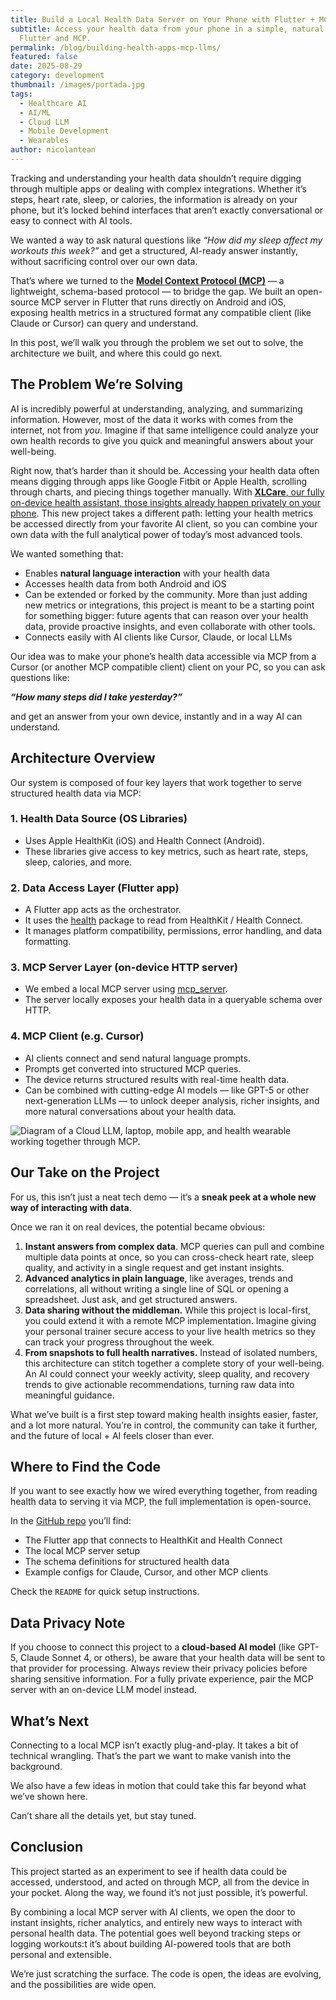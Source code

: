 ```yaml
---
title: Build a Local Health Data Server on Your Phone with Flutter + MCP
subtitle: Access your health data from your phone in a simple, natural way with
  Flutter and MCP.
permalink: /blog/building-health-apps-mcp-llms/
featured: false
date: 2025-08-29
category: development
thumbnail: /images/portada.jpg
tags:
  - Healthcare AI
  - AI/ML
  - Cloud LLM
  - Mobile Development
  - Wearables
author: nicolantean
---
```

Tracking and understanding your health data shouldn’t require digging through multiple apps or dealing with complex integrations. Whether it’s steps, heart rate, sleep, or calories, the information is already on your phone, but it’s locked behind interfaces that aren’t exactly conversational or easy to connect with AI tools.

We wanted a way to ask natural questions like *“How did my sleep affect my workouts this week?”* and get a structured, AI-ready answer instantly, without sacrificing control over our own data.

That’s where we turned to the **[Model Context Protocol (MCP)](https://docs.anthropic.com/en/docs/mcp)** — a lightweight, schema-based protocol — to bridge the gap. We built an open-source MCP server in Flutter that runs directly on Android and iOS, exposing health metrics in a structured format any compatible client (like Claude or Cursor) can query and understand.

In this post, we’ll walk you through the problem we set out to solve, the architecture we built, and where this could go next.

## **The Problem We’re Solving**

AI is incredibly powerful at understanding, analyzing, and summarizing information. However, most of the data it works with comes from the internet, not from *you*. Imagine if that same intelligence could analyze your own health records to give you quick and meaningful answers about your well-being.

Right now, that’s harder than it should be. Accessing your health data often means digging through apps like Google Fitbit or Apple Health, scrolling through charts, and piecing things together manually. With [**XLCare**, our fully on-device health assistant, those insights already happen privately on your phone](https://blog.xmartlabs.com/blog/blog-on-device-ai-health-assistant-xlcare/). This new project takes a different path: letting your health metrics be accessed directly from your favorite AI client, so you can combine your own data with the full analytical power of today’s most advanced tools.

We wanted something that:

* Enables **natural language interaction** with your health data
* Accesses health data from both Android and iOS
* Can be extended or forked by the community. More than just adding new metrics or integrations, this project is meant to be a starting point for something bigger: future agents that can reason over your health data, provide proactive insights, and even collaborate with other tools.
* Connects easily with AI clients like Cursor, Claude, or local LLMs

Our idea was to make your phone’s health data accessible via MCP from a Cursor (or another MCP compatible client) client on your PC, so you can ask questions like:

***“How many steps did I take yesterday?”***

and get an answer from your own device, instantly and in a way AI can understand.

## Architecture Overview

Our system is composed of four key layers that work together to serve structured health data via MCP:

### 1. Health Data Source (OS Libraries)

* Uses Apple HealthKit (iOS) and Health Connect (Android).
* These libraries give access to key metrics, such as heart rate, steps, sleep, calories, and more.

### 2. Data Access Layer (Flutter app)

* A Flutter app acts as the orchestrator.
* It uses the [health](https://pub.dev/packages/health) package to read from HealthKit / Health Connect.
* It manages platform compatibility, permissions, error handling, and data formatting.

### 3. MCP Server Layer (on-device HTTP server)

* We embed a local MCP server using [mcp_server](https://pub.dev/packages/mcp_server).
* The server locally exposes your health data in a queryable schema over HTTP.

### 4. MCP Client (e.g. Cursor)

* AI clients connect and send natural language prompts.
* Prompts get converted into structured MCP queries.
* The device returns structured results with real-time health data.
* Can be combined with cutting-edge AI models — like GPT-5 or other next-generation LLMs — to unlock deeper analysis, richer insights, and more natural conversations about your health data.

![Diagram of a Cloud LLM, laptop, mobile app, and health wearable working together through MCP.](/images/frame-2.png)

## **Our Take on the Project**

For us, this isn’t just a neat tech demo — it’s a **sneak peek at a whole new way of interacting with data**.

Once we ran it on real devices, the potential became obvious:

1. **Instant answers from complex data**. MCP queries can pull and combine multiple data points at once, so you can cross-check heart rate, sleep quality, and activity in a single request and get instant insights.
2. **Advanced analytics in plain language**, like averages, trends and correlations, all without writing a single line of SQL or opening a spreadsheet. Just ask, and get structured answers.
3. **Data sharing without the middleman.** While this project is local-first, you could extend it with a remote MCP implementation. Imagine giving your personal trainer secure access to your live health metrics so they can track your progress throughout the week.
4. **From snapshots to full health narratives.** Instead of isolated numbers, this architecture can stitch together a complete story of your well-being. An AI could connect your weekly activity, sleep quality, and recovery trends to give actionable recommendations, turning raw data into meaningful guidance.

What we’ve built is a first step toward making health insights easier, faster, and a lot more natural. You’re in control, the community can take it further, and the future of local + AI feels closer than ever.

<VideoPlayer name="Screen Recording blog Nico L.mp4" />

## **Where to Find the Code**

If you want to see exactly how we wired everything together, from reading health data to serving it via MCP, the full implementation is open-source.

In the [GitHub repo](https://github.com/xmartlabs/vytalLink-client/tree/1.0.0) you’ll find:

* The Flutter app that connects to HealthKit and Health Connect
* The local MCP server setup
* The schema definitions for structured health data
* Example configs for Claude, Cursor, and other MCP clients

Check the `README` for quick setup instructions.

## **Data Privacy Note**

If you choose to connect this project to a **cloud-based AI model** (like GPT-5, Claude Sonnet 4, or others), be aware that your health data will be sent to that provider for processing. Always review their privacy policies before sharing sensitive information. For a fully private experience, pair the MCP server with an on-device LLM model instead.

## **What’s Next**

Connecting to a local MCP isn’t exactly plug-and-play. It takes a bit of technical wrangling. That’s the part we want to make vanish into the background.

We also have a few ideas in motion that could take this far beyond what we’ve shown here.

Can’t share all the details yet, but stay tuned.

## **Conclusion**

This project started as an experiment to see if health data could be accessed, understood, and acted on through MCP, all from the device in your pocket. Along the way, we found it’s not just possible, it’s powerful.

By combining a local MCP server with AI clients, we open the door to instant insights, richer analytics, and entirely new ways to interact with personal health data. The potential goes well beyond tracking steps or logging workouts:t it’s about building AI-powered tools that are both personal and extensible.

We’re just scratching the surface. The code is open, the ideas are evolving, and the possibilities are wide open.